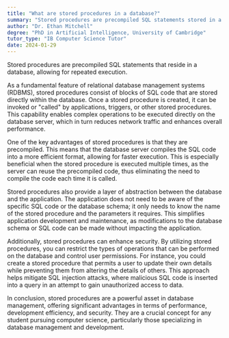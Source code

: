 ```yaml
---
title: "What are stored procedures in a database?"
summary: "Stored procedures are precompiled SQL statements stored in a database that can be executed repeatedly."
author: "Dr. Ethan Mitchell"
degree: "PhD in Artificial Intelligence, University of Cambridge"
tutor_type: "IB Computer Science Tutor"
date: 2024-01-29
---
```


Stored procedures are precompiled SQL statements that reside in a database, allowing for repeated execution.

As a fundamental feature of relational database management systems (RDBMS), stored procedures consist of blocks of SQL code that are stored directly within the database. Once a stored procedure is created, it can be invoked or "called" by applications, triggers, or other stored procedures. This capability enables complex operations to be executed directly on the database server, which in turn reduces network traffic and enhances overall performance.

One of the key advantages of stored procedures is that they are precompiled. This means that the database server compiles the SQL code into a more efficient format, allowing for faster execution. This is especially beneficial when the stored procedure is executed multiple times, as the server can reuse the precompiled code, thus eliminating the need to compile the code each time it is called.

Stored procedures also provide a layer of abstraction between the database and the application. The application does not need to be aware of the specific SQL code or the database schema; it only needs to know the name of the stored procedure and the parameters it requires. This simplifies application development and maintenance, as modifications to the database schema or SQL code can be made without impacting the application.

Additionally, stored procedures can enhance security. By utilizing stored procedures, you can restrict the types of operations that can be performed on the database and control user permissions. For instance, you could create a stored procedure that permits a user to update their own details while preventing them from altering the details of others. This approach helps mitigate SQL injection attacks, where malicious SQL code is inserted into a query in an attempt to gain unauthorized access to data.

In conclusion, stored procedures are a powerful asset in database management, offering significant advantages in terms of performance, development efficiency, and security. They are a crucial concept for any student pursuing computer science, particularly those specializing in database management and development.
    